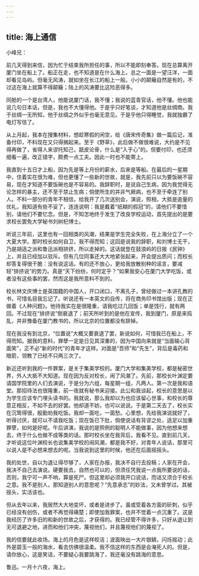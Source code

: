 ```yaml
---
---
---
```

title: 海上通信
---



小峰兄：

前几天得到来信，因为忙于结束我所担任的事，所以不能即刻奉答。现在总算离开厦门坐在船上了。船正在走，也不知道是在什么海上。总之一面是一望汪洋，一面却看见岛屿。但毫无风涛，就如坐在长江的船上一般。小小的颠簸自然是有的，不过这在海上就算不得颠簸；陆上的风涛要比这险恶得多。

同舱的一个是台湾人，他能说厦门话，我不懂；我说的蓝青官话，他不懂。他也能说几句日本话，但是，我也不大懂得他。于是乎只好笔谈，才知道他是丝绸商。我于丝绸一无所知，他于丝绸之外似乎也毫无意见。于是乎他只得睡觉，我就独霸了电灯写信了。

从上月起，我本在搜集材料，想趁寒假的闲空，给《唐宋传奇集》做一篇后记，准备付印，不料现在又只得搁起来。至于《野草》，此后做不做很难说，大约是不见得再做了，省得人来谬托知己，舐皮论骨，什么是“入于心”的。但要付印，也还须细看一遍，改正错字，颇费一点工夫。因此一时也不能寄上。

我直到十五日才上船，因为先是等上月份的薪水，后来是等船。在最后的一星期中，住着实在很为难，但也更懂了一些新的世故，就是，我先前只以为要饭碗不容易，现在才知道不要饭碗也是不容易的。我辞职时，是说自己生病，因为我觉得无论怎样的暴主，还不至于禁止生病；倘使所生的并非气厥病，也不至于牵连了别人。不料一部分的青年不相信，给我开了几次送别会，演说，照相，大抵是逾量的优礼，我知道有些不妥了，连连说明：我是戴着“纸糊的假冠”的，请他们不要惜别，请他们不要忆念。但是，不知怎地终于发生了改良学校运动，首先提出的是要求校长罢免大学秘书刘树杞博士。

听说三年前，这里也有一回相类的风潮，结果是学生完全失败，在上海分立了一个大夏大学。那时校长如何自卫，我不得而知；这回是说我的辞职，和刘博士无干，乃是胡适之派和鲁迅派相排挤，所以走掉的。这话就登在鼓浪屿的日报《民钟》上，并且已经加以驳斥。但有几位同事还大大地紧张起来，开会提出质问；而校长却答复得很干脆：没有说这话。有的还不放心，更给我放散别种的谣言，要减轻“排挤说”的势力。真是“天下纷纷，何时定乎？”如果我安心在厦门大学吃饭，或者没有这些事的罢，然而这是我所意料不到的。

校长林文庆博士是英国籍的中国人，开口闭口，不离孔子，曾经做过一本讲孔教的书，可惜名目我忘记了。听说还有一本英文的自传，将在商务印书馆出版；现在正做着《人种问题》。他待我实在是很隆重，请我吃过几回饭；单是饯行，就有两回。不过现在“排挤说”倒衰退了；前天所听到的是他在宣传，我到厦门，原是来捣乱，并非豫备在厦门教书的，所以北京的位置都没有辞掉。

现在我没有到北京，“位置说”大概又要衰退了罢，新说如何，可惜我已在船上，不得而知。据我的意料，罪孽一定是日见其深重的，因为中国向来就是“当面输心背面笑”，正不必“新的时代”的青年才这样。对面是“吾师”和“先生”，背后是毒药和暗箭，领教了已经不只两三次了。

新近还听到我的一件罪案，是关于集美学校的。厦门大学和集美学校，都是秘密世界，外人大抵不大知道。现在因为反对校长，闹了风潮了。先前，那校长叶渊定要请国学院里的人们去演说，于是分为六组，每星期一组，凡两人。第一次是我和语堂。那招待法也很隆重，前一夜就有秘书来迎接。此公和我谈起，校长的意思是以为学生应该专门埋头读书的。我就说，那么我却以为也应该留心世事，和校长的尊意正相反，不如不去的好罢。他却道不妨，也可以说说。于是第二天去了，校长实在沉鸷得很，殷勤劝我吃饭。我却一面吃，一面愁。心里想，先给我演说就好了，听得讨厌，就可以不请我吃饭；现在饭已下肚，倘使说话有背谬之处，适足以加重罪孽，如何是好呢。午后讲演，我说的是照例的聪明人不能做事，因为他想来想去，终于什么也做不成等类的话。那时校长坐在我背后，我看不见。直到前几天，才听说这位叶渊校长也说集美学校的闹风潮，都是我不好，对青年人说话，那里可以说人是不必想来想去的呢。当我说到这里的时候，他还在后面摇摇头。

我的处世，自以为退让得尽够了，人家在办报，我决不自行去投稿；人家在开会，我决不自己去演说。硬要我去，自然也可以的，但须任凭我说一点我所要说的话，否则，我宁可一声不响，算是死尸。但这里却必须我开口说话，而话又须合于校长之意。我不是别人，那知道别人的意思呢？“先意承志”的妙法，又未曾学过。其被摇头，实活该也。

但从去年以来，我居然大大地变坏，或者是进步了。虽或受着各方面的斫刺，似乎已经没有创伤，或者不再觉得痛楚；即使加我罪案，也并不觉着一点沉重了。这是我经历了许多旧的和新的世故之后，才获得的。我已经管不得许多，只好从退让到无可退避之地，进而和他们冲突，蔑视他们，并且蔑视他们的蔑视了。

我的信要就此收场。海上的月色是这样皎洁；波面映出一大片银鳞，闪烁摇动；此外是碧玉一般的海水，看去仿佛很温柔。我不信这样的东西是会淹死人的。但是，请你放心，这是笑话，不要疑心我要跳海了，我还毫没有跳海的意思。

鲁迅。一月十六夜，海上。